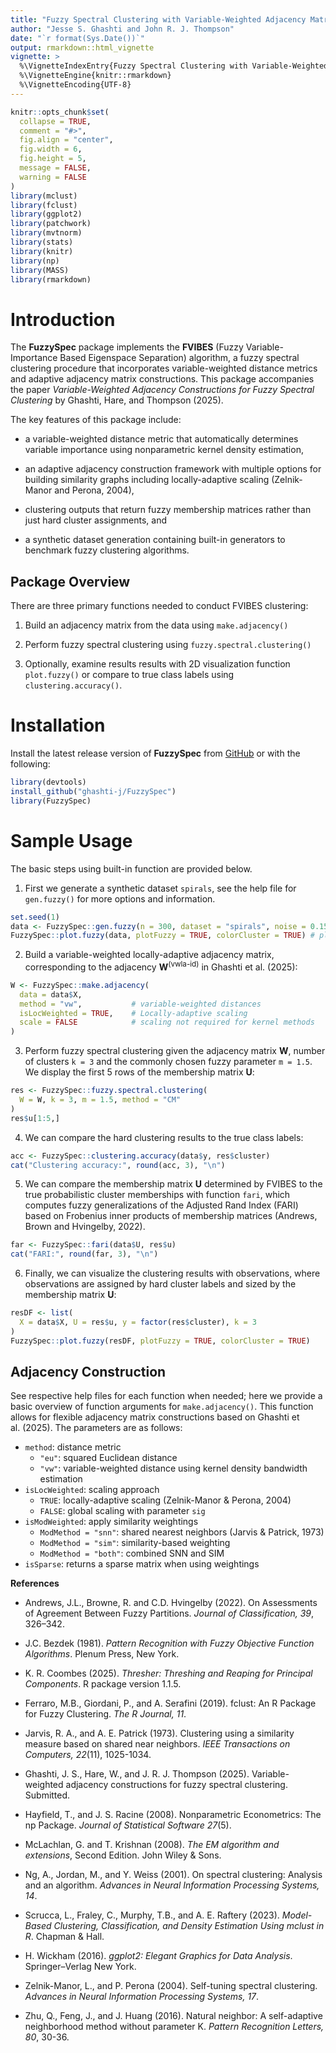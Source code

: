 ```yaml
---
title: "Fuzzy Spectral Clustering with Variable-Weighted Adjacency Matrices"
author: "Jesse S. Ghashti and John R. J. Thompson"
date: "`r format(Sys.Date())`"
output: rmarkdown::html_vignette
vignette: >
  %\VignetteIndexEntry{Fuzzy Spectral Clustering with Variable-Weighted Adjacency Matrices}
  %\VignetteEngine{knitr::rmarkdown}
  %\VignetteEncoding{UTF-8}
---
```


```r
knitr::opts_chunk$set(
  collapse = TRUE,
  comment = "#>",
  fig.align = "center",
  fig.width = 6,
  fig.height = 5,
  message = FALSE,
  warning = FALSE
)
library(mclust)
library(fclust)
library(ggplot2)
library(patchwork)
library(mvtnorm)
library(stats)
library(knitr)
library(np)
library(MASS)
library(rmarkdown)
```

# Introduction

The **FuzzySpec** package implements the **FVIBES** (Fuzzy Variable-Importance Based Eigenspace Separation) algorithm, a fuzzy spectral clustering procedure that incorporates variable-weighted distance metrics and adaptive adjacency matrix constructions. This package accompanies the paper _Variable-Weighted Adjacency Constructions for Fuzzy Spectral Clustering_ by Ghashti, Hare, and Thompson (2025).


The key features of this package include:

- a variable-weighted distance metric that automatically determines variable importance using nonparametric kernel density estimation, 

- an adaptive adjacency construction framework with multiple options for building similarity graphs including locally-adaptive scaling (Zelnik-Manor and Perona, 2004), 

- clustering outputs that return fuzzy membership matrices rather than just hard cluster assignments, and

- a synthetic dataset generation containing built-in generators to benchmark fuzzy clustering algorithms.


## Package Overview
There are three primary functions needed to conduct FVIBES clustering:

1. Build an adjacency matrix from the data using `make.adjacency()`

2. Perform fuzzy spectral clustering using `fuzzy.spectral.clustering()`

3. Optionally, examine results results with 2D visualization function `plot.fuzzy()` or compare to true class labels using `clustering.accuracy()`.

# Installation

Install the latest release version of **FuzzySpec** from [GitHub](https://github.com/ghashti-j/FuzzySpec) or with the following:

```r
library(devtools)
install_github("ghashti-j/FuzzySpec")
library(FuzzySpec)
```

# Sample Usage

The basic steps using built-in function are provided below. 

1. First we generate a synthetic dataset `spirals`, see the help file for `gen.fuzzy()` for more options and information.

```r
set.seed(1)
data <- FuzzySpec::gen.fuzzy(n = 300, dataset = "spirals", noise = 0.15) # data generation
FuzzySpec::plot.fuzzy(data, plotFuzzy = TRUE, colorCluster = TRUE) # plot data generating process
```

2. Build a variable-weighted locally-adaptive adjacency matrix, corresponding to the adjacency $\mathbf{W}^{(\text{vwla-id})}$ in Ghashti et al. (2025):

```r
W <- FuzzySpec::make.adjacency(
  data = data$X,
  method = "vw",           # variable-weighted distances
  isLocWeighted = TRUE,    # Locally-adaptive scaling
  scale = FALSE            # scaling not required for kernel methods
)
```

3.  Perform fuzzy spectral clustering given the adjacency matrix $\mathbf{W}$, number of clusters `k = 3` and the commonly chosen fuzzy parameter `m = 1.5`. We display the first 5 rows of the membership matrix $\mathbf{U}$:

```r
res <- FuzzySpec::fuzzy.spectral.clustering(
  W = W, k = 3, m = 1.5, method = "CM"           
)
res$u[1:5,]
```

4. We can compare the hard clustering results to the true class labels:

```r
acc <- FuzzySpec::clustering.accuracy(data$y, res$cluster)
cat("Clustering accuracy:", round(acc, 3), "\n")
```

5. We can compare the membership matrix $\mathbf{U}$ determined by FVIBES to the true probabilistic cluster memberships with function `fari`, which computes fuzzy generalizations of the Adjusted Rand Index (FARI) based on Frobenius inner products of membership matrices (Andrews, Brown and Hvingelby, 2022). 

```r
far <- FuzzySpec::fari(data$U, res$u)
cat("FARI:", round(far, 3), "\n")
```

6. Finally, we can visualize the clustering results with observations, where observations are assigned by hard cluster labels and sized by the membership matrix $\mathbf{U}$:

```r
resDF <- list(
  X = data$X, U = res$u, y = factor(res$cluster), k = 3
)
FuzzySpec::plot.fuzzy(resDF, plotFuzzy = TRUE, colorCluster = TRUE)
```

## Adjacency Construction
See respective help files for each function when needed; here we provide a basic overview of function arguments for
`make.adjacency()`. This function allows for flexible adjacency matrix constructions based on Ghashti et al. (2025). The parameters are as follows:

* `method`: distance metric
    + `"eu"`: squared Euclidean distance
    + `"vw"`: variable-weighted distance using kernel density bandwidth estimation
* `isLocWeighted`: scaling approach
    + `TRUE`: locally-adaptive scaling (Zelnik-Manor & Perona, 2004)
    + `FALSE`: global scaling with parameter `sig`
* `isModWeighted`: apply similarity weightings
    + `ModMethod = "snn"`: shared nearest neighbors (Jarvis & Patrick, 1973)
    + `ModMethod = "sim"`: similarity-based weighting
    + `ModMethod = "both"`: combined SNN and SIM
* `isSparse`: returns a sparse matrix when using weightings

**References**

* Andrews, J.L., Browne, R. and C.D. Hvingelby (2022). On Assessments of Agreement Between Fuzzy Partitions. _Journal of Classification, 39_, 326–342.

* J.C. Bezdek (1981). _Pattern Recognition with Fuzzy Objective Function Algorithms_. Plenum Press, New York.
  
* K. R. Coombes (2025). _Thresher: Threshing and Reaping for Principal Components_. R package version 1.1.5.

* Ferraro, M.B., Giordani, P., and A. Serafini (2019). fclust: An R Package for Fuzzy Clustering. _The R Journal, 11_.
  
* Jarvis, R. A., and A. E. Patrick (1973). Clustering using a similarity measure based on shared near neighbors. _IEEE Transactions on Computers, 22_(11), 1025-1034.

* Ghashti, J. S., Hare, W., and J. R. J. Thompson (2025). Variable-weighted adjacency constructions for fuzzy spectral clustering. Submitted.
  
* Hayfield, T., and J. S. Racine (2008). Nonparametric Econometrics: The np Package. _Journal of Statistical Software 27_(5).

* McLachlan, G. and T. Krishnan (2008). _The EM algorithm and extensions_, Second Edition. John Wiley & Sons.

* Ng, A., Jordan, M., and Y. Weiss (2001). On spectral clustering: Analysis and an algorithm. _Advances in Neural Information Processing Systems, 14_.

* Scrucca, L., Fraley, C., Murphy, T.B., and A. E. Raftery (2023). _Model-Based Clustering, Classification, and Density Estimation Using mclust in R_. Chapman & Hall.
  
* H. Wickham (2016). _ggplot2: Elegant Graphics for Data Analysis_. Springer--Verlag New York.

* Zelnik-Manor, L., and P. Perona (2004). Self-tuning spectral clustering. _Advances in Neural Information Processing Systems, 17_.

* Zhu, Q., Feng, J., and J. Huang (2016). Natural neighbor: A self-adaptive neighborhood method without parameter K. _Pattern Recognition Letters, 80_, 30-36.
